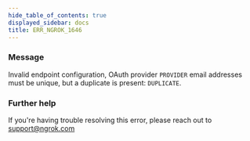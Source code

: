 ```yaml
---
hide_table_of_contents: true
displayed_sidebar: docs
title: ERR_NGROK_1646
---
```


### Message

Invalid endpoint configuration, OAuth provider `PROVIDER` email addresses must be unique, but a duplicate is present: `DUPLICATE`.

### Further help

If you're having trouble resolving this error, please reach out to [support@ngrok.com](mailto:support@ngrok.com?subject=Help%20with%20ERR_NGROK_1646)
